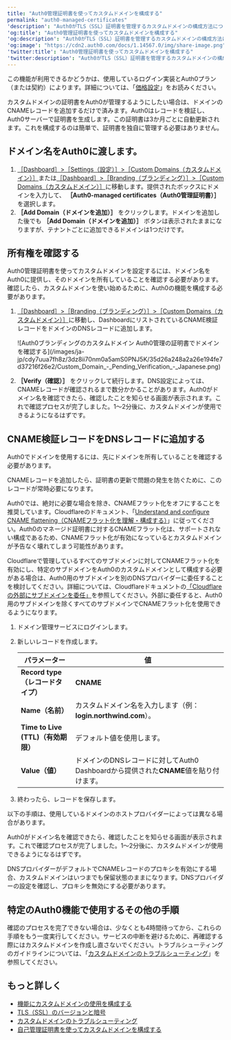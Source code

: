 ```yaml
---
title: "Auth0管理証明書を使ってカスタムドメインを構成する"
permalink: "auth0-managed-certificates"
'description': "Auth0がTLS（SSL）証明書を管理するカスタムドメインの構成方法について説明します。"
'og:title': "Auth0管理証明書を使ってカスタムドメインを構成する"
'og:description': "Auth0がTLS（SSL）証明書を管理するカスタムドメインの構成方法について説明します。"
'og:image': "https://cdn2.auth0.com/docs/1.14567.0/img/share-image.png"
'twitter:title': "Auth0管理証明書を使ってカスタムドメインを構成する"
'twitter:description': "Auth0がTLS（SSL）証明書を管理するカスタムドメインの構成方法について説明します。"
---
```


<Card title="利用可能性はAuth0プランによって異なる">

この機能が利用できるかどうかは、使用しているログイン実装とAuth0プラン（または契約）によります。詳細については、「[価格設定](https://auth0.com/pricing)」をお読みください。

</Card>

カスタムドメインの証明書をAuth0が管理するようにしたい場合は、ドメインのCNAMEレコードを追加するだけで済みます。Auth0はレコードを検証し、Auth0サーバーで証明書を生成します。この証明書は3か月ごとに自動更新されます。これを構成するのは簡単で、証明書を独自に管理する必要はありません。

## ドメイン名をAuth0に渡します。

1. [［Dashboard］>［Settings（設定）］>［Custom Domains（カスタムドメイン）］](https://manage.auth0.com/#/tenant/custom_domains)または[［Dashboard］>［Branding（ブランディング）］>［Custom Domains（カスタムドメイン）］](https://manage.auth0.com/#/custom_domains)に移動します。提供されたボックスにドメインを入力して、 **［Auth0-managed certificates（Auth0管理証明書）］** を選択します。
2. **［Add Domain（ドメインを追加）］** をクリックします。ドメインを追加した後でも **［Add Domain（ドメインを追加）］** ボタンは表示されたままになりますが、テナントごとに追加できるドメインは1つだけです。

## 所有権を確認する

Auth0管理証明書を使ってカスタムドメインを設定するには、ドメイン名をAuth0に提供し、そのドメインを所有していることを確認する必要があります。確認したら、カスタムドメインを使い始めるために、Auth0の機能を構成する必要があります。

1. [［Dashboard］>［Branding（ブランディング）］>［Custom Domains（カスタムドメイン）］](https://manage.auth0.com/#/branding/custom_domains)に移動し、DashboardにリストされているCNAME検証レコードをドメインのDNSレコードに追加します。

   <Frame>![Auth0ブランディングのカスタムドメイン Auth0管理の証明書でドメインを確認する](/images/ja-jp/cdy7uua7fh8z/3dz8ii70nm0a5amS0PNJ5K/35d26a248a2a26e194fe7d37216f26e2/Custom_Domain_-_Pending_Verification_-_Japanese.png)</Frame>

2. **［Verify（確認）］** をクリックして続行します。DNS設定によっては、CNAMEレコードが確認されるまで数分かかることがあります。Auth0がドメイン名を確認できたら、確認したことを知らせる画面が表示されます。これで確認プロセスが完了しました。1～2分後に、カスタムドメインが使用できるようになるはずです。

## CNAME検証レコードをDNSレコードに追加する

Auth0でドメインを使用するには、先にドメインを所有していることを確認する必要があります。

CNAMEレコードを追加したら、証明書の更新で問題の発生を防ぐために、このレコードが常時必要になります。

<Callout icon="file-lines" color="#0EA5E9" iconType="regular">

Auth0では、絶対に必要な場合を除き、CNAMEフラット化をオフにすることを推奨しています。Cloudflareのドキュメント、「[Understand and configure CNAME flattening（CNAMEフラット化を理解・構成する）](https://support.cloudflare.com/hc/en-us/articles/200169056-Understand-and-configure-CNAME-Flattening)」に従ってください。Auth0のマネージド証明書に対するCNAMEフラット化は、サポートされない構成であるため、CNAMEフラット化が有効になっているとカスタムドメインが予告なく壊れてしまう可能性があります。

</Callout>

Cloudflareで管理しているすべてのサブドメインに対してCNAMEフラット化を有効にし、特定のサブドメインをAuth0のカスタムドメインとして構成する必要がある場合は、Auth0用のサブドメインを別のDNSプロバイダーに委任することを検討してください。詳細については、Cloudflareドキュメントの[「Cloudflareの外部にサブドメインを委任」](https://support.cloudflare.com/hc/en-us/articles/360021357131-Delegating-Subdomains-Outside-of-Cloudflare)を参照してください。外部に委任すると、Auth0用のサブドメインを除くすべてのサブドメインでCNAMEフラット化を使用できるようになります。

1. ドメイン管理サービスにログインします。
2. 新しいレコードを作成します。

   <table class="table"><thead>
   <tr>
   <th>パラメーター</th>
   <th>値</th>
   </tr>
   </thead>
   <tbody>
   <tr>
   <td><b>Record type（レコードタイプ）</b></td>
   <td><b>CNAME</b></td>
   </tr>
   <tr>
   <td><b>Name（名前）</b></td>
   <td>カスタムドメイン名を入力します（例：<b>login.northwind.com</b>）。</td>
   </tr>
   <tr>
   <td><b>Time to Live (TTL)（有効期限）</b></td>
   <td>デフォルト値を使用します。</td>
   </tr>
   <tr>
   <td><b>Value（値）</b></td>
   <td>ドメインのDNSレコードに対してAuth0 Dashboardから提供された<b>CNAME</b>値を貼り付けます。</td>
   </tr>
   </tbody>
   </table>
3. 終わったら、レコードを保存します。

以下の手順は、使用しているドメインのホストプロバイダーによっては異なる場合があります。

Auth0がドメイン名を確認できたら、確認したことを知らせる画面が表示されます。これで確認プロセスが完了しました。1～2分後に、カスタムドメインが使用できるようになるはずです。

<Callout icon="file-lines" color="#0EA5E9" iconType="regular">

DNSプロバイダーがデフォルトでCNAMEレコードのプロキシを有効にする場合、カスタムドメインはいつまでも保留状態のままになります。DNSプロバイダーの設定を確認し、プロキシを無効にする必要があります。

</Callout>

## 特定のAuth0機能で使用するその他の手順

確認のプロセスを完了できない場合は、少なくとも4時間待ってから、これらの手順をもう一度実行してください。サービスの中断を避けるために、再確認する際にはカスタムドメインを作成し直さないでください。トラブルシューティングのガイドラインについては、「[カスタムドメインのトラブルシューティング](https://auth0.com/docs/troubleshoot/integration-extensibility-issues/troubleshoot-custom-domains)」を参照してください。

## もっと詳しく

* [機能にカスタムドメインの使用を構成する](/ja-jp/customize/custom-domains/configure-features-to-use-custom-domains)
* [TLS（SSL）のバージョンと暗号](/ja-jp/customize/custom-domains/self-managed-certificates/tls-ssl)
* [カスタムドメインのトラブルシューティング](/ja-jp/troubleshoot/integration-extensibility-issues/troubleshoot-custom-domains)
* [自己管理証明書を使ってカスタムドメインを構成する](/ja-jp/customize/custom-domains/self-managed-certificates)
